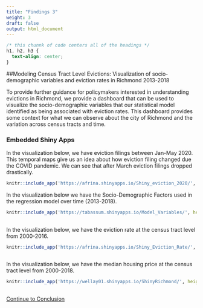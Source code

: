 ```yaml
---
title: "Findings 3"
weight: 3
draft: false
output: html_document
---
```


```css
/* this chunnk of code centers all of the headings */
h1, h2, h3 {
  text-align: center;
}
```

##Modeling Census Tract Level Evictions: Visualization of socio-demographic variables and eviction rates in Richmond 2013-2018

To provide further guidance for policymakers interested in understanding evictions in Richmond, we provide a dashboard that can be used to visualize the socio-demographic variables that our statistical model identified as being associated with eviction rates. This dashboard provides some context for what we can observe about the city of Richmond and the variation across census tracts and time.

### Embedded Shiny Apps

In the visualization below, we have eviction filings between Jan-May 2020. This temporal maps give us an idea about how eviction filing changed due the COVID pandemic. We can see that after March eviction filings dropped drastically. 

```r
knitr::include_app('https://afrina.shinyapps.io/Shiny_eviction_2020/', height="610px")

```

In the visualization below we have the Socio-Demographic Factors used in the regression model over time (2013-2018).

```r
knitr::include_app('https://tabassum.shinyapps.io/Model_Variables/', height="750px")
  
```
In the visualization below, we have the eviction rate at the census tract level from 2000-2016.
```r
knitr::include_app('https://afrina.shinyapps.io/Shiny_Eviction_Rate/', height="615px")
  
```

In the visualization below, we have the median housing price at the census tract level from 2000-2018.
```r
knitr::include_app('https://wellay01.shinyapps.io/ShinyRichmond/', height="615px")
  
```

[Continue to Conclusion](https://boya66.github.io/Richmond_website/findings/results-section-four/)
